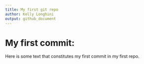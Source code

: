 ```yaml
---
title: My first git repo
author: Kelly Longhini
output: github_document
---
```


# My first commit:

Here is some text that constitutes my first commit in my first repo.